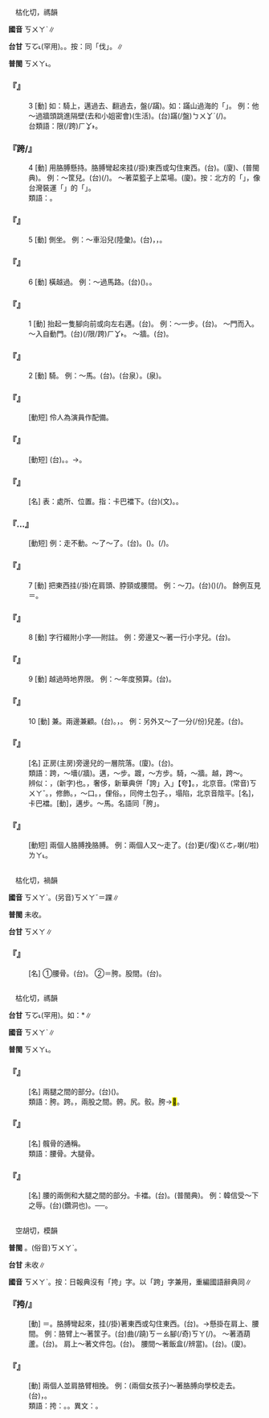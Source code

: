 
=={{ruby|跨|ㄎㄨㄚˋ}}==

　枯化切，禡韻

'''國音''' <rt>ㄎㄨㄚˋ</rt>∥

'''台甘''' <rt>ㄎㆦ˪</rt>{{ruby|。|ㄎㄨㄚ}}{{ruby|。|ㄎㄨㄚ˪}}(罕用)。{{ruby|(語)|ㄏㄨㄚㆷ ͘}}。按：同「伐」。∥

'''普閩''' <rt>ㄎㄨㄚ˪</rt>。

    

==='''『{{ruby|跨|ㄎㄨㄚˋ}}』'''===
:3  [動] 如：騎上，邁過去、翻過去，盤(/蹣)。如：蹣山過海的「{{ruby|蹣|ㄆㄢˊ}}」。 例：他～過牆頭跳進隔壁(去和小姐密會)(生活)。(台)蹣(/盤)<rt>ㄅㄨㆩˊ</rt>{{ruby|過|ㄍㄨㆤ˪}}{{ruby|/|ㄍㆤ˪}}{{ruby|牆|ㄑㄧㆧˊ}}{{ruby|/|ㄑㄧㆫˊ}}{{ruby|仔|ㄚ}}{{ruby|跳|ㄊㄧㄠ˪}}{{ruby|落|ㄌㄜㆷ ͘}}{{ruby|去|ㄎㄧ˪}}{{ruby|隔|ㄍㆤㆷ}}{{ruby|壁|ㄅㄧㄚㆷ}}(/{{ruby|隔|ㄍㆤㆷ}}{{ruby|壁|ㄅㄧㄚㆷ}}{{ruby|丌|ㆤ}}{{ruby|庭|ㄉㄧㆩˊ}})。
:台類語：限(/跨)<rt>ㄏㆩ˫</rt>{{ruby|過|ㄍㄨㆤ˪}}{{ruby|/|ㄍㆤ˪}}{{ruby|去|ㄎㄧ˪}}。
:
    

==='''『跨/{{ruby|挎|ㄎㄨㄚˋ}}』'''===
:4  [動] 用胳膊懸持。胳膊彎起來挂(/掛)東西或勾住東西。(台){{ruby|<mark>&#xffec0;</mark>|ㄍㄨㆩ˫}}。(廈){{ruby|<mark>&#xffc57;</mark>|ㆭˋ}}、{{ruby|勾|ㄍㄠ}}(普閩典)。 例：～筐兒。(台){{ruby|<mark>&#xffec0;</mark>|ㄍㄨㆩ˫}}(/{{ruby|掮|ㄎㆮ}}){{ruby|籠|ㄌㄤˋ}}{{ruby|仔|ㄚ}}。 ～著菜籃子上菜場。(廈){{ruby|勾|ㄍㄠ}}{{ruby|菜|ㄘㄞ˪}}{{ruby|籃|ㄋㄚˊ}}{{ruby|仔|ㄚ}}。按：北方的「{{ruby|筐|ㄎㄧㄥ}}」，像台灣裝運「{{ruby|柑|ㄍㆰ}}{{ruby|仔|ㄚ}}」的「{{ruby|籠|ㄌㄤˋ}}」。
:類語：{{ruby|<mark>&#xf8e58;</mark>|ㄎㄨㄞˇ}}。
:
    

==='''『{{ruby|跨|ㄎㄨㄚˋ}}』'''===
:5  [動] 側坐。 例：～車沿兒(陸彙)。(台){{ruby|拍|ㄆㄚㆷ}}{{ruby|坦|ㄊㄢˋ}}{{ruby|橫|ㄏㄨㆪˊ}}{{ruby|/|ㄏㄨㆮˊ}}，{{ruby|即|ㄐㄧㄚㆷ}}{{ruby|坦|ㄊㄢˋ}}{{ruby|橫|ㄏㄨㆮˊ}}{{ruby|/|ㄏㄨㆪˊ}}{{ruby|坐|ㄗㄜ˫}}{{ruby|/|ㄗㆤ˫}}，{{ruby|坐|ㄗㄜ˫}}{{ruby|/|ㄗㆤ˫}}{{ruby|站|ㄉㆰ˪}}{{ruby|/|ㄉㄧㆰ˪}}{{ruby|車|ㄑㄧㄚ}}{{ruby|墘|ㄍㆪˊ}}。
    

==='''『{{ruby|跨|ㄎㄨㄚˋ}}』'''===
:6  [動] 橫越過。 例：～過馬路。(台)({{ruby|橫|ㄏㄨㆮˊ}}{{ruby|/|ㄏㄨㆪˊ}}){{ruby|跳|ㄊㄧㄠ˪}}{{ruby|過|ㄍㄨㆤ˪}}{{ruby|/|ㄍㆤ˪}}{{ruby|大|ㄉㄨㄚ˫}}{{ruby|路|ㄌㆦ˫}}。{{ruby|截|ㄗㆩˋ}}{{ruby|過|ㄍㄨㆤ˪}}{{ruby|/|ㄍㆤ˪}}{{ruby|大|ㄉㄨㄚ˫}}{{ruby|車|ㄑㄧㄚ}}{{ruby|路|ㄌㆦ˫}}。
    

==='''『{{ruby|跨|ㄎㄨㄚˋ}}』'''===
:1  [動] 抬起一隻腳向前或向左右邁。(台){{ruby|伐|ㄏㄨㄚㆷ ͘}}。 例：～一步。(台){{ruby|伐|ㄏㄨㄚㆷ ͘}}{{ruby|出|ㄘㄨㆵ}}{{ruby|一|ㄐㄧㆵ ͘}}{{ruby|步|ㄅㆦ˫}}。 ～門而入。～入自動門。(台){{ruby|伐|ㄏㄨㄚㆷ ͘}}(/限/跨)<rt>ㄏㆩ˫</rt>{{ruby|入|ㆢㄧㆴ ͘}}{{ruby|/|ㄌㄧㆴ ͘}}{{ruby|門|ㄇㆭˊ}}。 ～牆。(台){{ruby|跨|ㄏㆩ˫}}{{ruby|站|ㄉㆰ˪}}{{ruby|/|ㄉㄧㆰ˪}}{{ruby|牆|ㄑㄧㆧˊ}}{{ruby|/|ㄑㄧㆫˊ}}{{ruby|仔|ㄚ}}{{ruby|頂|ㄉㄧㄥˋ}}。
    

==='''『{{ruby|跨|ㄎㄨㄚˋ}}』'''===
:2  [動] 騎。 例：～馬。(台){{ruby|騎|ㄎㄧㄚˊ}}{{ruby|馬|ㆠㆤˋ}}。(台泉）{{ruby|騎|ㄎㄚˊ}}{{ruby|馬|ㆠㆤˋ}}。(泉){{ruby|騎|ㄎㄚˊ}}{{ruby|馬|ㆠㆤ}}。
    

==='''『{{ruby|跨|ㄎㄨㄚˋ}}{{ruby|刀|ㄉㄠ}}』'''===
: [動短] 伶人為演員作配備。
    

==='''『{{ruby|跨|ㄎㄨㄚˋ}}{{ruby|牆|ㄑㄧㄤˊ}}』'''===
: [動短] (台){{ruby|跨|ㄏㆩ˫}}{{ruby|站|ㄉㆰ˪}}{{ruby|/|ㄉㄧㆰ˪}}{{ruby|牆|ㄑㄧㆧˊ}}{{ruby|/|ㄑㄧㆫˊ}}{{ruby|仔|ㄚ}}{{ruby|頂|ㄉㄧㄥˋ}}。{{ruby|騎|ㄎㄧㄚˊ}}{{ruby|牆|ㄑㄧㆧˊ}}{{ruby|/|ㄑㄧㆫˊ}}。→{{ruby|盤|ㄆㄨㆩˊ}}{{ruby|過|ㄍㆤ˪}}{{ruby|/|ㄍㄨㆤ˪}}{{ruby|牆|ㄑㄧㆧˊ}}{{ruby|/|ㄑㄧㆫˊ}}{{ruby|仔|ㄚ}}。
    

==='''『{{ruby|跨|ㄎㄨㄚˋ}}{{ruby|下|ㄒㄧㄚˋ}}』'''===
: [名] 表：處所、位置。指：卡巴襠下。(台){{ruby|股|ㄍㆦˋ}}{{ruby|間|ㄍㄢ}}(文)。{{ruby|骹|ㄎㄚ}}{{ruby|縫|ㄆㄤ˫}}{{ruby|下|ㆤ˫}}。
    

==='''『{{ruby|拉|ㄌㄚ}}…{{ruby|跨|ㄎㄨㄚˋ}}』'''===
: [動短] 例：走不動。～了～了。(台){{ruby|拖|ㄊㄨㄚ}}{{ruby|徙|ㄙㄨㄚˋ}}{{ruby|行|ㄍㄧㆩˊ}}。({{ruby|像|ㄑㄧㆫ˫}}{{ruby|/|ㄑㄧㆧ˫}}{{ruby|腰|ㄧㄜ}}{{ruby|閃|ㄒㄧㆰˋ}}{{ruby|著|ㄉㄧㄜㆷ ͘}}){{ruby|行|ㄍㄧㆩˊ}}{{ruby|<mark>&#xffa45;</mark>|ㆠㆤ˫}}{{ruby|/|ㆠㄨㆤ˫}}{{ruby|去|ㄎㄧ˪}}。{{ruby|( )|ㄏㄨㆮㆷ}}{{ruby|一|ㄐㄧㆵ ͘}}{{ruby|下|·ㆤ˫}}{{ruby|( )|ㄏㄨㆮㆷ}}{{ruby|一|ㄐㄧㆵ ͘}}{{ruby|下|·ㆤ˫}}(/{{ruby|那|ㄋㄚˋ}}{{ruby|拖|ㄊㄨㄚ}}{{ruby|那|ㄋㄚˋ}}{{ruby|行|ㄍㄧㆩˊ}})。
    

==='''『{{ruby|跨|ㄎㄨㄚˋ}}』'''===
:7  [動] 把東西挂(/掛)在肩頭、脖頸或腰間。 例：～刀。(台)({{ruby|半|ㄅㄨㆩ˪}}{{ruby|腰|ㄧㄜ}}){{ruby|佩|ㄆㆮ˫}}(/{{ruby|縖|ㄏㄚˊ}}){{ruby|刀|ㄉㄜ}}。 餘例互見＝{{ruby|挎|ㄎㄨㄚˋ}}。
    

==='''『{{ruby|跨|ㄎㄨㄚˋ}}』'''===
:8  [動] 字行綴附小字──附註。 例：旁邊又～著一行小字兒。(台){{ruby|添|ㄊㆪ}}{{ruby|一|ㄐㄧㆵ ͘}}{{ruby|畷|ㄗㄨㄚ˫}}{{ruby|細|ㄙㄨㆤ˪}}{{ruby|/|ㄙㆤ˪}}{{ruby|字|ㆢㄧ˫}}{{ruby|/|ㄌㄧ˫}}。
    

==='''『{{ruby|跨|ㄎㄨㄚˋ}}』'''===
:9  [動] 越過時地界限。 例：～年度預算。(台){{ruby|續|ㄙㄨㄚ˪}}{{ruby|落|ㄌㄜㆷ ͘}}{{ruby|去|ㄎㄧ˪}}{{ruby|下|ㆤ˫}}{{ruby|年|ㄋㄧˊ}}{{ruby|度|ㄉㆦ˫}}{{ruby|丌|ㆤ}}{{ruby|預|ㄨ˫}}{{ruby|/|ㄧ˫}}{{ruby|算|ㄙㆭ˪}}{{ruby|/|ㄙㄨㄢ˪}}。
    

==='''『{{ruby|跨|ㄎㄨㄚˋ}}』'''===
:10  [動] 兼。兩邊兼顧。(台){{ruby|兩|ㄌㄧㆲˋ}}{{ruby|兼|ㄍㄧㆰ}}{{ruby|顧|ㄍㆦ˪}}。{{ruby|雙|ㄒㄧㄤ}}{{ruby|旁|ㄅㄧㄥˊ}}{{ruby|兼|ㄍㄧㆰ}}，{{ruby|像|ㄑㄧㆫ˫}}{{ruby|/|ㄑㄧㆧ˫}}{{ruby|雙|ㄒㄧㄤ}}{{ruby|骹|ㄎㄚ}}{{ruby|踏|ㄉㄚㆷ ͘}}{{ruby|雙|ㄒㄧㄤ}}{{ruby|船|ㄗㄨㄣˊ}}。 例：另外又～了一分(/份)兒差{{ruby|事|ㄕˋ}}。(台){{ruby|兼|ㄍㄧㆰ}}{{ruby|另|ㄌㄧㄥ˫}}{{ruby|外|ㆣㄨㄚ˫}}{{ruby|一|ㄐㄧㆵ ͘}}{{ruby|個|ㆤˊ}}{{ruby|職|ㄐㄧㆵ}}{{ruby|位|ㄨㄧ˫}}。
    

==='''『{{ruby|跨|ㄎㄨㄚˋ}}{{ruby|院|ㄩㄢˋ}}{{ruby|兒|ㄦ}}』'''===
: [名] 正房(主房)旁邊兒的一層院落。(廈){{ruby|護|ㄏㆦ˫}}{{ruby|厝|ㄘㄨ˪}}{{ruby|埕|ㄉㄧㆩˊ}}。(台){{ruby|護|ㄏㆦ˫}}{{ruby|龍|ㄌㄧㄥˊ}}{{ruby|丌|ㆤ}}{{ruby|埕|ㄉㄧㆩˊ}}。
:類語：跨，～墻(/牆)。邁，～步。踱，～方步。騎，～牆。越，跨～。
:
:辨似：{{ruby|挎|ㄎㄨㄚˋ}}，(新字){{ruby|<mark>&#xf8e58;</mark>|ㄎㄨㄞˇ}}也。{{ruby|夸|ㄎㄨㄚ}}，奢侈，新華典併「誇」入」【夸】。{{ruby|垮|ㄎㄨㄚ}}，北京音。(常音)<rt>ㄎㄨㄚˇ</rt>。{{ruby|姱|ㄎㄨㄚ}}，修飾。{{ruby|誇|ㄎㄨㄚ}}，～口。{{ruby|侉|ㄎㄨㄚˇ}}，俚俗。{{ruby|<mark>&#xf9cc4;</mark>|ㄎㄨㄚˇ}}，同侉土包子。{{ruby|垮|ㄎㄨㄚˋ}}，塌陷，北京音陰平。{{ruby|胯|ㄎㄨㄚˋ}}[名]，卡巴襠。{{ruby|跨|ㄎㄨㄚˋ}}[動]，邁步。～馬。名語同「胯」。
:
    

==='''『{{ruby|跨|ㄎㄨㄚˋ}}{{ruby|胳|ㄍㄜ}}{{ruby|膊|ㄅㄛˊ}}』'''===
: [動短] 兩個人胳膊挽胳膊。 例：兩個人又～走了。(台){{ruby|兩|ㄋㆭ˫}}{{ruby|個|ㆤˊ}}{{ruby|人|ㄌㄤˊ}}{{ruby|相|ㄒㄧㄜ}}{{ruby|/|ㄙㆩ}}{{ruby|<mark>&#xf9cc7;</mark>|ㄆㄨㄚㆷ ͘}}{{ruby|手|ㄑㄧㄨˋ}}{{ruby|又|ㄧㄨ˫}}更(/復)<rt>ㄍㄜㆷ</rt>{{ruby|/|ㄍㄜ˪}}{{ruby|去|ㄎㄧ˪}}喇(/啦)<rt>ㄌㄚ˪</rt>。
    

=={{ruby|骻|ㄎㄨㄚˋ}}==

　枯化切，禍韻

'''國音''' <rt>ㄎㄨㄚˋ</rt>。(另音)<rt>ㄎㄨㄚˇ</rt>＝踝∥

'''普閩''' 未收。

'''台甘''' <rt>ㄎㄨㄚ</rt>{{ruby|。|ㄎㄨㄚ˪}}∥

    

==='''『{{ruby|骻|ㄎㄨㄚˋ}}』'''===
: [名] ①腰骨。(台){{ruby|腰|ㄧㄜ}}{{ruby|骨|ㄍㄨㆵ}}。 ②＝胯。股間。(台){{ruby|腳|ㄎㄚ}}{{ruby|縫|ㄆㄤ˫}}。
    

=={{ruby|胯|ㄎㄨㄚˋ}}==

　枯化切，禡韻

'''台甘''' <rt>ㄎㆦ˪</rt>{{ruby|/|ㄎㄨㄚ}}(罕用)。如：{{ruby|豬|ㄉㄨ}}{{ruby|/|ㄉㄧ}}{{ruby|骹|ㄎㄚ}}{{ruby|胯|ㄎㆦ˪}}*∥

'''國音''' <rt>ㄎㄨㄚˋ</rt>∥

'''普閩''' <rt>ㄎㄨㄚ˪</rt>。

    

==='''『{{ruby|胯|ㄎㄨㄚˋ}}{{ruby|下|ㄒㄧㄚˋ}}』'''===
: [名] 兩腿之間的部分。(台)({{ruby|褲|ㄎㆦ˪}}){{ruby|骹|ㄎㄚ}}{{ruby|縫|ㄆㄤ˫}}。
:類語：胯。跨。{{ruby|奎|ㄎㄨㄟˊ}}，兩股之間。骻。尻。骹。胯→<mark>&#xf8eb6;</mark>。
:
    

==='''『{{ruby|胯|ㄎㄨㄚˋ}}{{ruby|骨|ㄍㄨˇ}}』'''===
: [名] 髖骨的通稱。
:類語：腰骨。大腿骨。
:
    

==='''『{{ruby|胯|ㄎㄨㄚˋ}}』'''===
: [名] 腰的兩側和大腿之間的部分。卡{{ruby|癶|ㄅㄚ}}襠。(台){{ruby|骹|ㄎㄚ}}{{ruby|縫|ㄆㄤ˫}}{{ruby|下|ㆤ˫}}。{{ruby|骱|ㄍㄞ˪}}{{ruby|邊|ㄅㆪ}}(普閩典)。 例：韓信受～下之辱。(台){{ruby|韓|ㄏㄢˊ}}{{ruby|信|ㄒㄧㄣ˪}}{{ruby|趡|ㄋㆭ˪}}(鑽洞也){{ruby|人|ㄌㄤˊ}}{{ruby|丌|ㆤ}}{{ruby|骹|ㄎㄚ}}{{ruby|縫|ㄆㄤ˫}}{{ruby|下|ㆤ˫}}。──{{ruby|付|ㄏㆦ˫}}{{ruby|人|ㄌㄤˊ}}{{ruby|跨|ㄏㆩ˫}}{{ruby|過|ㄍㆤ˪}}{{ruby|/|ㄍㄨㆤ˪}}{{ruby|衰|ㄙㄨㆤ}}。
    

=={{ruby|挎|ㄎㄨㄚˋ}}==

　空胡切，模韻

'''普閩''' {{ruby|(文)|ㄎㆦ}}。(俗音)<rt>ㄎㄨㄚˋ</rt>。

'''台甘''' 未收∥

'''國音''' <rt>ㄎㄨㄚˋ</rt>。按：日報典沒有「挎」字。以「跨」字兼用，重編國語辭典同∥

    

==='''『挎/{{ruby|跨|ㄎㄨㄚˋ}}』'''===
: [動] ＝{{ruby|<mark>&#xf8e58;</mark>|ㄎㄨㄞˇ}}。胳膊彎起來，挂(/掛)著東西或勾住東西。(台){{ruby|用|ㄧㆲ˫}}{{ruby|/|ㄧㄥ˫}}{{ruby|手|ㄑㄧㄨˋ}}{{ruby|曲|ㄎㄧㄠ}}{{ruby|<mark>&#xffec0;</mark>|ㄍㄨㆩ˫}}{{ruby|物|ㄇㆭㆷ ͘}}{{ruby|/|ㄇㄧㆷ ͘}}。→懸掛在肩上、腰間。 例：胳臂上～著筐子。(台){{ruby|手|ㄑㄧㄨˋ}}曲(/蹺)<rt>ㄎㄧㄠ</rt>{{ruby|<mark>&#xffec0;</mark>|ㄍㄨㆩ˫}}{{ruby|一|ㄐㄧㆵ ͘}}腳(/奇)<rt>ㄎㄚ</rt>{{ruby|籠|ㄌㄤˋ}}(/{{ruby|籃|ㄋㄚˊ}}){{ruby|仔|ㄚ}}。 ～著酒葫蘆。(台){{ruby|手|ㄑㄧㄨˋ}}{{ruby|<mark>&#xffec0;</mark>|ㄍㄨㆩ˫}}{{ruby|一|ㄐㄧㆵ ͘}}{{ruby|個|ㆤˊ}}{{ruby|貯|ㄉㄨㆤˋ}}{{ruby|/|ㄉㆤˋ}}{{ruby|酒|ㄐㄧㄨˋ}}{{ruby|丌|ㆤ}}{{ruby|葫|ㄏㆦˊ}}{{ruby|蘆|ㄌㆦˊ}}。 肩上～著文件包。(台){{ruby|肩|ㄍㄧㄥ}}{{ruby|頭|ㄊㄠˊ}}{{ruby|佩|ㄅㄨㆤ˪}}{{ruby|/|ㄆㆮ˫}}{{ruby|一|ㄐㄧㆵ ͘}}{{ruby|個|ㆤˊ}}{{ruby|文|ㆠㄨㄣˊ}}{{ruby|書|ㄗㄨ}}{{ruby|包|ㄅㄠ}}{{ruby|仔|ㄚ}}。 腰間～著飯盒(/辨當)。(台){{ruby|半|ㄅㄨㆩ˪}}{{ruby|腰|ㄧㄜ}}{{ruby|佩|ㄆㆮ˫}}{{ruby|一|ㄐㄧㆵ ͘}}{{ruby|個|ㆤˊ}}{{ruby|便|ㄅㄧㄢ˫}}{{ruby|當|ㄉㆲ}}。(廈){{ruby|背|ㄅㆤ˫}}。
    

==='''『{{ruby|挎|ㄎㄨㄚˋ}}』'''===
: [動] 兩個人並肩胳臂相挽。 例：(兩個女孩子)～著胳膊向學校走去。(台){{ruby|相|ㄒㄧㄜ}}{{ruby|/|ㄙㆩ}}{{ruby|<mark>&#xf9cc7;</mark>|ㄆㄨㄚㆷ ͘}}{{ruby|手|ㄑㄧㄨˋ}}，{{ruby|行|ㄍㄧㆩˊ}}{{ruby|對|ㄉㄨㄧ˪}}{{ruby|學|ㄏㄚㆶ ͘}}{{ruby|校|ㄏㄠ˫}}{{ruby|去|ㄎㄧ˪}}。
:類語：挎：{{ruby|<mark>&#xf8e58;</mark>|ㄎㄨㄞˇ}}。{{ruby|<mark>&#xffed2;</mark>|ㄨㄞˇ}}。異文：{{ruby|跨|ㄎㄨㄚˋ}}。
:
    
